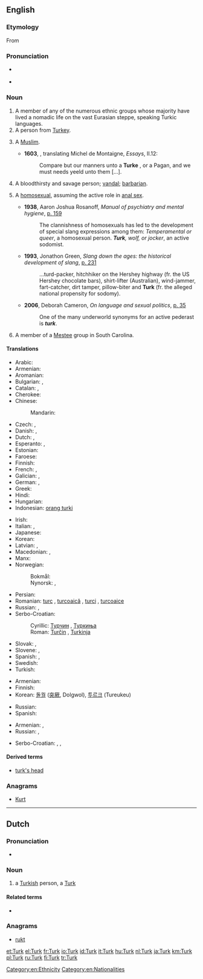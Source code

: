{{also|turk|Türk}}
==English==

===Etymology===
From {{etyl|tr|en}} {{term|Türk|lang=tr}}

===Pronunciation===
* {{a|UK}} {{IPA|/təːk/}}
* {{rhymes|ɜː(r)k}}

===Noun===
{{en-noun}}

# A member of any of the numerous ethnic groups whose majority have lived a nomadic life on the vast Eurasian steppe, speaking Turkic languages.
# A person from [[Turkey]].
# {{obsolete}} A [[Muslim]].
#* '''1603''', {{w|John Florio}}, translating Michel de Montaigne, ''Essays'', II.12:
#*: Compare but our manners unto a '''Turke''' {{transterm|mahometan|Mahometan|lang=frm}}, or a Pagan, and we must needs yeeld unto them [...].
# {{archaic}} A bloodthirsty and savage person; [[vandal]]; [[barbarian]].
# {{US|slang}} A [[homosexual]], assuming the active role in [[anal sex]].
#* '''1938''', Aaron Joshua Rosanoff, ''Manual of psychiatry and mental hygiene'', [http://books.google.com/books?ei=Qk3aTJH1FM_s4gaA1pm6Aw&ct=result&id=1Iy0AAAAIAAJ&q=turk#search_anchor p. 159]
#*: The clannishness of homosexuals has led to the development of special slang expressions among them: ''Temperamental or queer'', a homosexual person. '''''Turk''', wolf, or jocker'', an active sodomist.
#* '''1993''', Jonathon Green, ''Slang down the ages: the historical development of slang'', [http://books.google.com/books?ei=mlDaTKzlL5eO4gb1msXrCA&ct=result&id=YvRZAAAAMAAJ&q=turk#search_anchor p. 231]
#*: ...turd-packer, hitchhiker on the Hershey highway (fr. the US Hershey chocolate bars), shirt-lifter (Australian), wind-jammer, fart-catcher, dirt tamper, pillow-biter and '''Turk''' (fr. the alleged national propensity for sodomy).
#* '''2006''', Deborah Cameron, ''On language and sexual politics'', [http://books.google.com/books?id=vrVNmaHMlAcC&printsec=frontcover&source=gbs_ge_summary_r&cad=0#v=onepage&q=turk&f=false p. 35]
#*: One of the many underworld synonyms for an active pederast is '''''turk'''''.
# A member of a [[Mestee]] group in South Carolina.

====Translations====
{{trans-top|Turkish nationals}}
* Arabic: {{t-|ar|تركي|m|tr=túrkiy}}
* Armenian: {{t-|hy|թուրք|tr=t'urk'|sc=Armn}}
* Aromanian: {{t-|rup|turcu|m}}
* Bulgarian: {{t-|bg|турчин|m|tr=túrčin}},  {{t-|bg|турчинка|f|tr=túrčinka}}
* Catalan: {{t-|ca|turc|m}},  {{t-|ca|turca|f}}
* Cherokee: {{t-|chr|ᎠᎬᎾ|tr=Agvna|sc=Cher}}
* Chinese:
*: Mandarin: {{t|cmn|土耳其人|tr=Tǔ'ěrqí-rén|sc=Hani}}
* Czech: {{t-|cs|Turek|m}}, {{t+|cs|Turkyně|f}}
* Danish: {{t-|da|tyrk|c}}, {{t-|da|tyrker|c}}
* Dutch: {{t+|nl|Turk|m}}, {{t+|nl|Turkse|f}}
* Esperanto: {{t-|eo|turko}} {{qualifier|man or woman}}, {{t-|eo|turkino}} {{qualifier|woman}}
* Estonian: {{t-|et|türklane}}
* Faroese: {{t-|fo|turkur|m}}
* Finnish: {{t+|fi|turkkilainen}}
* French: {{t+|fr|Turc|m}}, {{t+|fr|Turque|f}}
* Galician: {{t+|gl|turco|m}}, {{t-|gl|turca|f}}
* German: {{t+|de|Türke|m}}, {{t+|de|Türkin|f}}
* Greek: {{t+|el|Τούρκος|m|tr=Toúrkos}}
* Hindi: {{t-|hi|तुर्क|tr=turk}}
* Hungarian: {{t+|hu|török}}
* Indonesian: [[orang turki]]
{{trans-mid}}
* Irish: {{t-|ga|Turcach|m}}
* Italian: {{t+|it|turco|m}},  {{t+|it|turca|f}}
* Japanese: {{t-|ja|トルコ人|tr=Toruko-jin}}
* Korean: {{t-|ko|터키 사람|tr=Teoki saram|sc=Hang}}
* Latvian: {{t-|lv|turks|m}}, {{t-|lv|turciete|f}}
* Macedonian: {{t-|mk|Турчин|m|tr=Túrčin}},  {{t-|mk|Турчинка|f|tr=Túrčinka}}
* Manx: {{t-|gv|Turkagh|m}}
* Norwegian:
*: Bokmål: {{t+|nb|tyrker|m}}
*: Nynorsk: {{t-|nn|tyrk|m}}, {{t+|nn|tyrkar|m}}
* Persian: {{t+|fa|ترکی|tr=Torki}}
* Romanian: [[turc]] {{m}}, [[turcoaică]] {{f}}, [[turci]] {{m-p}}, [[turcoaice]] {{f-p}}
* Russian: {{t+|ru|турок|m|tr=túrok}},  {{t+|ru|турчанка|f|tr=turčánka}}
* Serbo-Croatian:
*: Cyrillic: [[Турчин]] {{m}}, [[Туркиња]] {{f}}
*: Roman: [[Turčin]] {{m}}, [[Turkinja]] {{f}}
* Slovak: {{t-|sk|Turek|m}}, {{t-|sk|Turkyňa|f}}
* Slovene: {{t+|sl|Turek|alt=Túrek|m}}, {{t-|sl|Turkinja|alt=Túrkinja|f}}
* Spanish: {{t+|es|turco|m}},  {{t+|es|turca|f}}
* Swedish: {{t+|sv|turk|c}}
* Turkish: {{t+|tr|Türk}}
{{trans-bottom}}

{{trans-top|Turkic speakers}}
* Armenian: {{t-|hy|թյուրք|tr=tʿyurkʿ|sc=Armn}}
* Finnish: {{t+|fi|turkinkielinen}}
* Korean: [[돌궐]] ([[突]][[厥]], Dolgwol), [[투르크]] (Tureukeu)
{{trans-mid}}
* Russian: {{t+|ru|тюрк|sc=Cyrl}}
* Spanish: {{t+|es|turco|m}}
{{trans-bottom}}

{{trans-top|a bloodthirsty and savage person, a vandal, a barbarian}}
* Armenian: {{t-|hy|թուրք|tr=t’urk’|sc=Armn}}, {{t-|hy|բարբարոս|tr=barbaros|sc=Armn}}
* Russian: {{t+|ru|варвар|m|tr=várvar|sc=Cyrl}}, {{t+|ru|вандал|m|tr=vandál|sc=Cyrl}}
{{trans-mid}}
* Serbo-Croatian: {{t-|sh|barbar}}, {{t-|sh|varvarin}}, {{t-|sh|vandal}}
{{trans-bottom}}

====Derived terms====
* [[turk's head]]

===Anagrams===
* [[Kurt#English|Kurt]]

[[Category:en:Ethnicity]]
[[Category:en:Nationalities]]

----

==Dutch==

===Pronunciation===
* {{rhymes|ʏrk|lang=nl}}

===Noun===
{{nl-noun|m|Turken|Turkje|f=Turkse}}

# a [[Turkish]] person, a [[#English|Turk]]

====Related terms====
* {{l|nl|Turkije}}

===Anagrams===
* [[rukt#Dutch|rukt]]

[[et:Turk]]
[[el:Turk]]
[[fr:Turk]]
[[io:Turk]]
[[id:Turk]]
[[it:Turk]]
[[hu:Turk]]
[[nl:Turk]]
[[ja:Turk]]
[[km:Turk]]
[[pl:Turk]]
[[ru:Turk]]
[[fi:Turk]]
[[tr:Turk]]